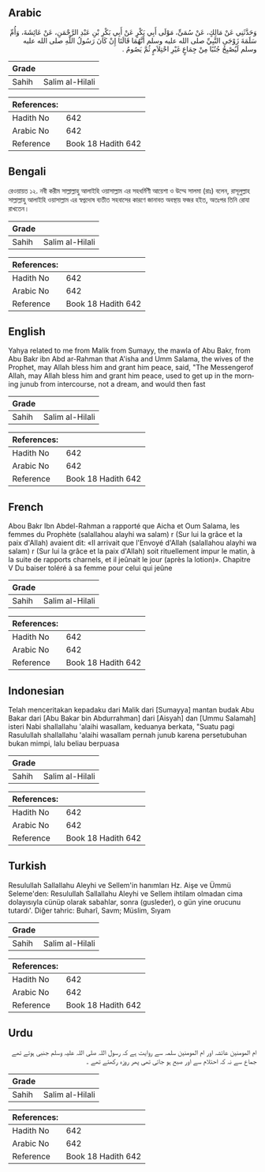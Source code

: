 ## Arabic


<div dir="rtl" lang="ar" style={{fontSize:'larger',backgroundColor:'#f8f9fa',padding:20}}>
وَحَدَّثَنِي عَنْ مَالِكٍ، عَنْ سُمَىٍّ، مَوْلَى أَبِي بَكْرٍ عَنْ أَبِي بَكْرِ بْنِ عَبْدِ الرَّحْمَنِ، عَنْ عَائِشَةَ، وَأُمِّ سَلَمَةَ زَوْجَىِ النَّبِيِّ صلى الله عليه وسلم أَنَّهُمَا قَالَتَا إِنْ كَانَ رَسُولُ اللَّهِ صلى الله عليه وسلم لَيُصْبِحُ جُنُبًا مِنْ جِمَاعٍ غَيْرِ احْتِلاَمٍ ثُمَّ يَصُومُ ‏.‏
</div>
<div style={{backgroundColor:'#f8f9fa',padding:20, marginBottom: 10}}><table> <thead> <tr> <th>Grade</th> <th></th> </tr> </thead> <tbody> <tr><td>Sahih</td><td>Salim al-Hilali</td></tr></tbody></table><table> <thead> <tr> <th>References:</th> <th></th> </tr> </thead> <tbody><tr><td>Hadith No</td><td>642</td></tr><tr><td>Arabic No</td><td>642</td></tr><tr><td>Reference</td><td>Book 18 Hadith 642</td></tr></tbody></table></div>

## Bengali


<div dir="ltr" lang="bn" style={{fontSize:'larger',backgroundColor:'#f8f9fa',padding:20}}>
রেওয়ায়ত ১২. নবী করীম সাল্লাল্লাহু আলাইহি ওয়াসাল্লাম এর সহধর্মিণী আয়েশা ও উম্মে সালমা (রাঃ) বলেন, রাসূলুল্লাহ সাল্লাল্লাহু আলাইহি ওয়াসাল্লাম এর স্বপ্নদোষ ব্যতীত সহবাসের কারণে জানাবত অবস্থায় ফজর হইত, অতঃপর তিনি রোযা রাখতেন।
</div>
<div style={{backgroundColor:'#f8f9fa',padding:20, marginBottom: 10}}><table> <thead> <tr> <th>Grade</th> <th></th> </tr> </thead> <tbody> <tr><td>Sahih</td><td>Salim al-Hilali</td></tr></tbody></table><table> <thead> <tr> <th>References:</th> <th></th> </tr> </thead> <tbody><tr><td>Hadith No</td><td>642</td></tr><tr><td>Arabic No</td><td>642</td></tr><tr><td>Reference</td><td>Book 18 Hadith 642</td></tr></tbody></table></div>

## English


<div dir="ltr" lang="en" style={{fontSize:'larger',backgroundColor:'#f8f9fa',padding:20}}>
Yahya related to me from Malik from Sumayy, the mawla of Abu Bakr, from Abu Bakr ibn Abd ar-Rahman that A'isha and Umm Salama, the wives of the Prophet, may Allah bless him and grant him peace, said, "The Messengerof Allah, may Allah bless him and grant him peace, used to get up in the morning junub from intercourse, not a dream, and would then fast
</div>
<div style={{backgroundColor:'#f8f9fa',padding:20, marginBottom: 10}}><table> <thead> <tr> <th>Grade</th> <th></th> </tr> </thead> <tbody> <tr><td>Sahih</td><td>Salim al-Hilali</td></tr></tbody></table><table> <thead> <tr> <th>References:</th> <th></th> </tr> </thead> <tbody><tr><td>Hadith No</td><td>642</td></tr><tr><td>Arabic No</td><td>642</td></tr><tr><td>Reference</td><td>Book 18 Hadith 642</td></tr></tbody></table></div>

## French


<div dir="ltr" lang="fr" style={{fontSize:'larger',backgroundColor:'#f8f9fa',padding:20}}>
Abou Bakr Ibn Abdel-Rahman a rapporté que Aicha et Oum Salama, les femmes du Prophète (salallahou alayhi wa salam) r (Sur lui la grâce et la paix d'Allah) avaient dit: «Il arrivait que l'Envoyé d'Allah (salallahou alayhi wa salam) r (Sur lui la grâce et la paix d'Allah) soit rituellement impur le matin, à la suite de rapports charnels, et il jeûnait le jour (après la lotion)». Chapitre V Du baiser toléré à sa femme pour celui qui jeûne
</div>
<div style={{backgroundColor:'#f8f9fa',padding:20, marginBottom: 10}}><table> <thead> <tr> <th>Grade</th> <th></th> </tr> </thead> <tbody> <tr><td>Sahih</td><td>Salim al-Hilali</td></tr></tbody></table><table> <thead> <tr> <th>References:</th> <th></th> </tr> </thead> <tbody><tr><td>Hadith No</td><td>642</td></tr><tr><td>Arabic No</td><td>642</td></tr><tr><td>Reference</td><td>Book 18 Hadith 642</td></tr></tbody></table></div>

## Indonesian


<div dir="ltr" lang="id" style={{fontSize:'larger',backgroundColor:'#f8f9fa',padding:20}}>
Telah menceritakan kepadaku dari Malik dari [Sumayya] mantan budak Abu Bakar dari [Abu Bakar bin Abdurrahman] dari [Aisyah] dan [Ummu Salamah] isteri Nabi shallallahu 'alaihi wasallam, keduanya berkata, "Suatu pagi Rasulullah shallallahu 'alaihi wasallam pernah junub karena persetubuhan bukan mimpi, lalu beliau berpuasa
</div>
<div style={{backgroundColor:'#f8f9fa',padding:20, marginBottom: 10}}><table> <thead> <tr> <th>Grade</th> <th></th> </tr> </thead> <tbody> <tr><td>Sahih</td><td>Salim al-Hilali</td></tr></tbody></table><table> <thead> <tr> <th>References:</th> <th></th> </tr> </thead> <tbody><tr><td>Hadith No</td><td>642</td></tr><tr><td>Arabic No</td><td>642</td></tr><tr><td>Reference</td><td>Book 18 Hadith 642</td></tr></tbody></table></div>

## Turkish


<div dir="ltr" lang="tr" style={{fontSize:'larger',backgroundColor:'#f8f9fa',padding:20}}>
Resulullah Sallallahu Aleyhi ve Sellem'in hanımları Hz. Aişe ve Ümmü Seleme'den: Resulullah Sallallahu Aleyhi ve Sellem ihtilam olmadan cima dolayısıyla cünüp olarak sabahlar, sonra (gusleder), o gün yine orucunu tutardı'. Diğer tahric: Buharî, Savm; Müslim, Sıyam
</div>
<div style={{backgroundColor:'#f8f9fa',padding:20, marginBottom: 10}}><table> <thead> <tr> <th>Grade</th> <th></th> </tr> </thead> <tbody> <tr><td>Sahih</td><td>Salim al-Hilali</td></tr></tbody></table><table> <thead> <tr> <th>References:</th> <th></th> </tr> </thead> <tbody><tr><td>Hadith No</td><td>642</td></tr><tr><td>Arabic No</td><td>642</td></tr><tr><td>Reference</td><td>Book 18 Hadith 642</td></tr></tbody></table></div>

## Urdu


<div dir="rtl" lang="ur" style={{fontSize:'larger',backgroundColor:'#f8f9fa',padding:20}}>
ام المومنین عائشہ اور ام المومنین سلمہ سے روایت ہے کہ رسول اللہ صلی اللہ علیہ وسلم جنبی ہوتے تھے جماع سے نہ کہ احتلام سے اور صبح ہو جاتی تھی پھر روزہ رکھتے تھے ۔
</div>
<div style={{backgroundColor:'#f8f9fa',padding:20, marginBottom: 10}}><table> <thead> <tr> <th>Grade</th> <th></th> </tr> </thead> <tbody> <tr><td>Sahih</td><td>Salim al-Hilali</td></tr></tbody></table><table> <thead> <tr> <th>References:</th> <th></th> </tr> </thead> <tbody><tr><td>Hadith No</td><td>642</td></tr><tr><td>Arabic No</td><td>642</td></tr><tr><td>Reference</td><td>Book 18 Hadith 642</td></tr></tbody></table></div>